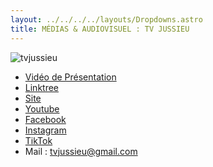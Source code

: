 ```yaml
---
layout: ../../../../layouts/Dropdowns.astro
title: MÉDIAS & AUDIOVISUEL : TV JUSSIEU
---
```

![tvjussieu](/assets/assos/tvjussieu.png)  
- [Vidéo de Présentation](https://www.youtube.com/watch?v=UaOHJyd8ZA8)  
- [Linktree](https://linktr.ee/Tvjussieu)  
- [Site](https://tvjussieu.com/)  
- [Youtube](https://www.youtube.com/c/TVJussieu)  
- [Facebook](https://www.facebook.com/tvjussieu)  
- [Instagram](https://www.instagram.com/tvjussieu/)   
- [TikTok](https://www.tiktok.com/@tvjussieu)  
- Mail : tvjussieu@gmail.com